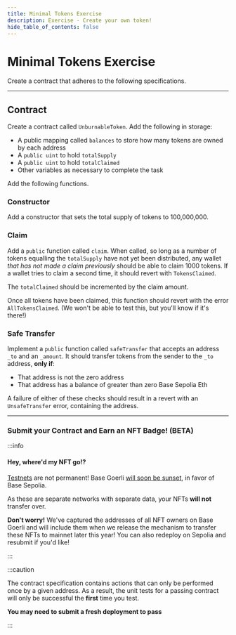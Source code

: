 ```yaml
---
title: Minimal Tokens Exercise
description: Exercise - Create your own token!
hide_table_of_contents: false
---
```


# Minimal Tokens Exercise

Create a contract that adheres to the following specifications.

---

## Contract

Create a contract called `UnburnableToken`. Add the following in storage:

- A public mapping called `balances` to store how many tokens are owned by each address
- A `public uint` to hold `totalSupply`
- A `public uint` to hold `totalClaimed`
- Other variables as necessary to complete the task

Add the following functions.

### Constructor

Add a constructor that sets the total supply of tokens to 100,000,000.

### Claim

Add a `public` function called `claim`. When called, so long as a number of tokens equalling the `totalSupply` have not yet been distributed, any wallet _that has not made a claim previously_ should be able to claim 1000 tokens. If a wallet tries to claim a second time, it should revert with `TokensClaimed`.

The `totalClaimed` should be incremented by the claim amount.

Once all tokens have been claimed, this function should revert with the error `AllTokensClaimed`. (We won't be able to test this, but you'll know if it's there!)

### Safe Transfer

Implement a `public` function called `safeTransfer` that accepts an address `_to` and an `_amount`. It should transfer tokens from the sender to the `_to` address, **only if**:

- That address is not the zero address
- That address has a balance of greater than zero Base Sepolia Eth

A failure of either of these checks should result in a revert with an `UnsafeTransfer` error, containing the address.

---

### Submit your Contract and Earn an NFT Badge! (BETA)

:::info

#### Hey, where'd my NFT go!?

[Testnets](/learn/deployment-to-testnet/test-networks) are not permanent! Base Goerli [will soon be sunset](https://base.mirror.xyz/kkz1-KFdUwl0n23PdyBRtnFewvO48_m-fZNzPMJehM4), in favor of Base Sepolia.

As these are separate networks with separate data, your NFTs **will not** transfer over.

**Don't worry!** We've captured the addresses of all NFT owners on Base Goerli and will include them when we release the mechanism to transfer these NFTs to mainnet later this year! You can also redeploy on Sepolia and resubmit if you'd like!

:::

:::caution

The contract specification contains actions that can only be performed once by a given address. As a result, the unit tests for a passing contract will only be successful the **first** time you test.

**You may need to submit a fresh deployment to pass**

:::


<CafeUnitTest nftNum={13}/>
